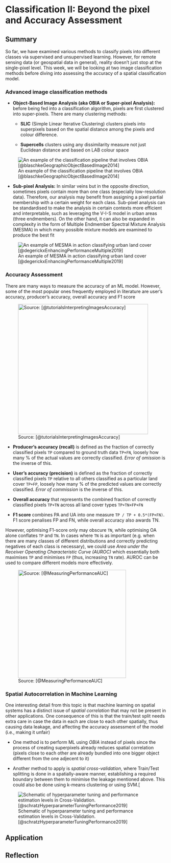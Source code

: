 # Classification II: Beyond the pixel and Accuracy Assessment

## Summary

So far, we have examined various methods to classify pixels into different classes via supervised and unsupervised learning. However, for remote sensing data (or geospatial data in general), reality doesn't just stop at the single-pixel level. This week, we will be looking at two image classification methods before diving into assessing the accuracy of a spatial classification model.

### Advanced image classification methods

-   **Object-Based Image Analysis (aka OBIA or Super-pixel Analysis):** before being fed into a classification algorithm, pixels are first clustered into super-pixels. There are many clustering methods:

    -   **SLIC** (Simple Linear Iterative Clustering) clusters pixels into superpixels based on the spatial distance among the pixels and colour difference.

    -   **Supercells** clusters using any dissimilarity measure not just Euclidean distance and based on LAB colour space

![An example of the classification pipeline that involves OBIA [@blaschkeGeographicObjectBasedImage2014]](images/clipboard-1833619009.png){fig-align="center"}

-   **Sub-pixel Analysis:** In similar veins but in the opposite direction, sometimes pixels contain more than one class (especially low-resolution data). Therefore, our analysis may benefit from assigning a pixel partial membership with a certain weight for each class. Sub-pixel analysis can be standardised to make the analysis in certain contexts more efficient and interpretable, such as leveraging the V-I-S model in urban areas (three endmembers). On the other hand, it can also be expanded in complexity in the form of Multiple Endmember Spectral Mixture Analysis (MESMA) in which many possible mixture models are examined to produce the best fit

![An example of MESMA in action classifying urban land cover [@degerickxEnhancingPerformanceMultiple2019]](images/clipboard-3331556101.png){fig-align="center"}

### Accuracy Assessment

There are many ways to measure the accuracy of an ML model. However, some of the most popular ones frequently employed in literature are user's accuracy, producer's accuracy, overall accuracy and F1 score

![Source: [@tutorialsInterpretingImagesAccuracy]](images/clipboard-4177226107.png){fig-align="center" width="407"}

-   **Producer’s accuracy (recall)** is defined as the fraction of correctly classified pixels `TP` compared to ground truth data `TP+FN`, loosely how many % of the actual values are correctly classified. *Error of omission* is the inverse of this.

-   **User’s accuracy (precision)** is defined as the fraction of correctly classified pixels `TP` relative to all others classified as a particular land cover `TP+FP`, loosely how many % of the predicted values are correctly classified. *Error of commission* is the inverse of this.

-   **Overall accuracy** that represents the combined fraction of correctly classified pixels `TP+TN` across all land cover types `TP+TN+FP+FN`

-   **F1 score** combines PA and UA into one measure `TP / TP + 0.5*(FP+FN)`. F1 score penalises FP and FN, while overall accuracy also awards TN.

However, optimising F1-score only may obscure `TN`, while optimising OA alone conflates `TP` and `TN`. In cases where `TN` is as important (e.g. when there are many classes of different distributions and correctly predicting negatives of each class is necessary), we could use *Area under the Receiver Operating Characteristic Curve (AUROC)* which essentially both maximises `TP` and minimises `FP` (thus, increasing `TN` rate). AUROC can be used to compare different models more effectively.

![Source: [@MeasuringPerformanceAUC]](images/clipboard-1530564762.png){fig-align="center" width="338"}

### Spatial Autocorrelation in Machine Learning

One interesting detail from this topic is that machine learning on spatial systems has a distinct issue of *spatial correlation* that may not be present in other applications. One consequence of this is that the train/test split needs extra care in case the data in each are close to each other spatially, thus causing data leakage, and affecting the accuracy assessment of the model (i.e., making it unfair)

-   One method is to perform ML using *OBIA* instead of pixels since the process of creating superpixels already reduces spatial correlation (pixels close to each other are already bundled into one bigger object different from the one adjecent to it)

-   Another method to apply is *spatial cross-validation*, where Train/Test splitting is done in a spatially-aware manner, establishing a required boundary between them to minimise the leakage mentioned above. This could also be done using k-means clustering or using SVM.\[

![Schematic of hyperparameter tuning and performance estimation levels in Cross-Validation. [@schratzHyperparameterTuningPerformance2019]](images/clipboard-795351742.png){fig-align="center"}

## Application

## Reflection
